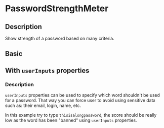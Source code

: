 
<Meta
  title="Components/PasswordStrengthMeter"
  component={PasswordStrengthMeter}
/>

# PasswordStrengthMeter

## Description

Show strength of a password based on many criteria.

## Basic

<Canvas>
  <Story name="basic">
    <UncontrolledPasswordStrengthMeter
      estimate={zxcvbn}
      strength={[
        { color: 'red', t: 'veryWeak' },
        { color: 'orange', t: 'weak' },
        { color: 'yellow', t: 'medium' },
        { color: 'green', t: 'strong' },
        { color: 'green', t: 'veryStrong' },
      ]}
      title="MyTitle"
    />
  </Story>
</Canvas>

## With `userInputs` properties

### Description

`userInputs` properties can be used to specify which word shouldn't be used for a password.
That way you can force user to avoid using sensitive data such as: their email, login, name, etc.

In this example try to type `thisisalongpassword`, the score should be really low as the word has been "banned"
using `userInputs` properties.

<Canvas>
  <Story name="with userInputs">
    <UncontrolledPasswordStrengthMeter
      estimate={zxcvbn}
      strength={[
        { color: 'red', t: 'veryWeak' },
        { color: 'orange', t: 'weak' },
        { color: 'yellow', t: 'medium' },
        { color: 'green', t: 'strong' },
        { color: 'green', t: 'veryStrong' },
      ]}
      title="MyTitle"
      userInputs={['thisisalongpassword']}
    />
  </Story>
</Canvas>

<ArgsTable of={PasswordStrengthMeter} />
